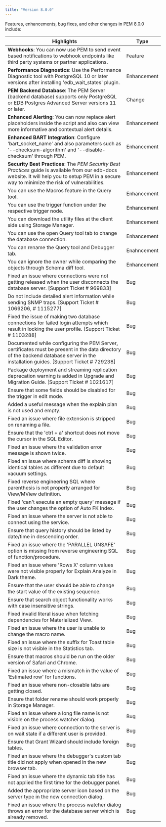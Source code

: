 ```yaml
---
title: "Version 8.0.0"
---
```

Features, enhancements, bug fixes, and other changes in PEM 8.0.0 include:

| Highlights | Type | 
| ---------- | ---- |
| **Webhooks**: You can now use PEM to send event based notifications to webhook endpoints like third party systems or partner applications. | Feature |
| **Performance Diagnostics**: Use the Performance Diagnostic tool with PostgreSQL 10 or later versions after installing 'edb_wait_states' plugin. | Enhancement |
| **PEM Backend Database**: The PEM Server (backend database) supports only PostgreSQL or EDB Postgres Advanced Server versions 11 or later. | Change |
| **Enhanced Alerting**: You can now replace alert placeholders inside the script and also can view more informative and contextual alert details. | Enhancement |
| **Enhanced BART Integration**: Configure 'bart_socket_name' and also parameters such as '--checksum-algorithm' and '--disable-checksum' through PEM. | Enhancement |
| **Security Best Practices**: The *PEM Security Best Practices* guide is available from our edb-docs website. It will help you to setup PEM in a secure way to minimize the risk of vulnerabilities. | Enhancement |
| You can use the Macros feature in the Query tool. | Enhancement |
| You can use the trigger function under the respective trigger node. | Enhancement |
| You can download the utility files at the client side using Storage Manager. | Enhancement | 
| You can use the open Query tool tab to change the database connection. | Enhancement |
| You can rename the Query tool and Debugger tab. | Enahncement |
| You can ignore the owner while comparing the objects through Schema diff tool. | Enhancement |
| Fixed an issue where connections were not getting released when the user disconnects the database server. [Support Ticket # 969833] | Bug|
Do not include detailed alert information while sending SNMP traps. [Support Ticket # 1069206, # 1115277] | Bug|
Fixed the issue of making two database connections for failed login attempts which result in locking the user profile. [Support Ticket # 1103288] | Bug|
Documented while configuring the PEM Server, certificates must be present in the data directory of the backend database server in the installation guides. [Support Ticket # 729238] | Bug|
Package deployment and streaming replication deprecation warning is added in Upgrade and Migration Guide. [Support Ticket # 1021617] | Bug|
Ensure that some fields should be disabled for the trigger in edit mode. | Bug|
Added a useful message when the explain plan is not used and empty. | Bug|
Fixed an issue where file extension is stripped on renaming a file. | Bug|
Ensure that the 'ctrl + a' shortcut does not move the cursor in the SQL Editor. | Bug|
Fixed an issue where the validation error message is shown twice. | Bug|
Fixed an issue where schema diff is showing identical tables as different due to default vacuum settings. | Bug|
Fixed reverse engineering SQL where parenthesis is not properly arranged for View/MView definition. | Bug|
Fixed 'can't execute an empty query' message if the user changes the option of Auto FK Index. | Bug|
Fixed an issue where the server is not able to connect using the service. | Bug|
Ensure that query history should be listed by date/time in descending order. | Bug|
Fixed an issue where the 'PARALLEL UNSAFE' option is missing from reverse engineering SQL of function/procedure. | Bug|
Fixed an issue where 'Rows X' column values were not visible properly for Explain Analyze in Dark theme. | Bug|
Ensure that the user should be able to change the start value of the existing sequence. | Bug|
Ensure that search object functionality works with case insensitive strings. | Bug|
Fixed invalid literal issue when fetching dependencies for Materialized View. | Bug|
Fixed an issue where the user is unable to change the macro name. | Bug|
Fixed an issue where the suffix for Toast table size is not visible in the Statistics tab. | Bug|
Ensure that macros should be run on the older version of Safari and Chrome. | Bug|
Fixed an issue where a mismatch in the value of 'Estimated row' for functions. | Bug|
Fixed an issue where non-closable tabs are getting closed. | Bug|
Ensure that folder rename should work properly in Storage Manager. | Bug|
Fixed an issue where a long file name is not visible on the process watcher dialog. | Bug|
Fixed an issue where connection to the server is on wait state if a different user is provided. | Bug|
Ensure that Grant Wizard should include foreign tables. | Bug|
Fixed an issue where the debugger's custom tab title did not apply when opened in the new browser tab. | Bug|
Fixed an issue where the dynamic tab title has not applied the first time for the debugger panel. | Bug|
Added the appropriate server icon based on the server type in the new connection dialog. | Bug|
Fixed an issue where the process watcher dialog throws an error for the database server which is already removed. | Bug|